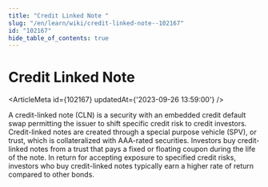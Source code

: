 ```yaml
---
title: "Credit Linked Note "
slug: "/en/learn/wiki/credit-linked-note--102167"
id: "102167"
hide_table_of_contents: true
---
```



# Credit Linked Note 

<ArticleMeta id={102167} updatedAt={'2023-09-26 13:59:00'} />
<div className='border-solid border-b border-t-0 my-4 border-[var(--ifm-color-gray-300)]' />

A credit-linked note (CLN) is a security with an embedded credit default swap permitting the issuer to shift specific credit risk to credit investors. Credit-linked notes are created through a special purpose vehicle (SPV), or trust, which is collateralized with AAA-rated securities. Investors buy credit-linked notes from a trust that pays a fixed or floating coupon during the life of the note. In return for accepting exposure to specified credit risks, investors who buy credit-linked notes typically earn a higher rate of return compared to other bonds.
